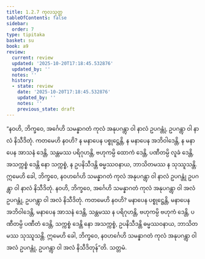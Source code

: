 ```yaml
---
title: 1.2.7 ကုလသုတ္တ
tableOfContents: false
sidebar:
  order: 7
type: tipitaka
basket: su
book: a9
review:
  current: review
  updated: '2025-10-20T17:18:45.532876'
  updated_by: ''
  notes: ''
  history:
  - state: review
    date: '2025-10-20T17:18:45.532876'
    updated_by: ''
    notes: ''
    previous_state: draft
---
```



<DynamicBreadcrumb />


<ReviewStatus review={frontmatter.review} showDetails={true} />

<HypothesisAnnotation frontmatter={frontmatter} />

<Division number="17" book="a9" e="ch" v="17" p="192">

<Paragraph number="153" book="a9">
“နဝဟိ, ဘိက္ခဝေ, အင်္ဂေဟိ သမန္နာဂတံ ကုလံ အနုပဂန္တွာ ဝါ နာလံ ဥပဂန္တုံ, ဥပဂန္တွာ ဝါ နာလံ နိသီဒိတုံ. ကတမေဟိ နဝဟိ? န မနာပေန ပစ္စုဋ္ဌေန္တိ, န မနာပေန အဘိဝါဒေန္တိ, န မနာပေန အာသနံ ဒေန္တိ, သန္တမဿ ပရိဂုဟန္တိ, ဗဟုကမ္ပိ ထောကံ ဒေန္တိ, ပဏီတမ္ပိ လူခံ ဒေန္တိ, အသက္ကစ္စံ ဒေန္တိ နော သက္ကစ္စံ, န ဥပနိသီဒန္တိ ဓမ္မဿဝနာယ, ဘာသိတမဿ န သုဿူသန္တိ. ဣမေဟိ ခေါ, ဘိက္ခဝေ, နဝဟင်္ဂေဟိ သမန္နာဂတံ ကုလံ အနုပဂန္တွာ ဝါ နာလံ ဥပဂန္တုံ ဥပဂန္တွာ ဝါ နာလံ နိသီဒိတုံ.
</Paragraph>

<Paragraph number="154" book="a9">
နဝဟိ, ဘိက္ခဝေ, အင်္ဂေဟိ သမန္နာဂတံ ကုလံ အနုပဂန္တွာ ဝါ အလံ ဥပဂန္တုံ, ဥပဂန္တွာ ဝါ အလံ နိသီဒိတုံ. ကတမေဟိ နဝဟိ? မနာပေန ပစ္စုဋ္ဌေန္တိ, မနာပေန အဘိဝါဒေန္တိ, မနာပေန အာသနံ ဒေန္တိ, သန္တမဿ န ပရိဂုဟန္တိ, ဗဟုကမ္ပိ ဗဟုကံ ဒေန္တိ, ပဏီတမ္ပိ ပဏီတံ ဒေန္တိ, သက္ကစ္စံ ဒေန္တိ နော အသက္ကစ္စံ, ဥပနိသီဒန္တိ ဓမ္မဿဝနာယ, ဘာသိတမဿ သုဿူသန္တိ. ဣမေဟိ ခေါ, ဘိက္ခဝေ, နဝဟင်္ဂေဟိ သမန္နာဂတံ ကုလံ အနုပဂန္တွာ ဝါ အလံ ဥပဂန္တုံ, ဥပဂန္တွာ ဝါ အလံ နိသီဒိတုန်”တိ.

</Paragraph>
</Division>

<Paragraph number="155" type="center" book="a9">
သတ္တမံ.
</Paragraph>